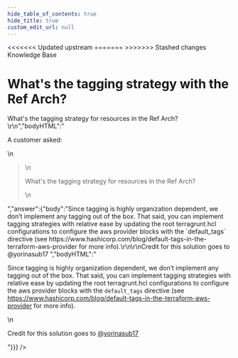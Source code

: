 ```yaml
---
hide_table_of_contents: true
hide_title: true
custom_edit_url: null
---
```



<head>
<<<<<<< Updated upstream
  <link rel="canonical" href="https://github.com/tnn-tnn-tnn-tnn-tnn-gruntwork-io/knowledge-base/discussions/54" />
=======
  <link rel="canonical" href="https://github.com/tnn-gruntwork-io/knowledge-base/discussions/54" />
>>>>>>> Stashed changes
</head>

<CenterLayout>
<span className="searchCategory">Knowledge Base</span>
<h1>What&apos;s the tagging strategy with the Ref Arch?</h1>
<GitHub discussion={{"id":"D_kwDOF8slf84AOB0V","number":54,"author":{"login":"zackproser"},"title":"What's the tagging strategy with the Ref Arch?","body":"A customer asked: \r\n> What's the tagging strategy for resources in the Ref Arch? \r\n","bodyHTML":"<p dir=\"auto\">A customer asked:</p>\n<blockquote>\n<p dir=\"auto\">What's the tagging strategy for resources in the Ref Arch?</p>\n</blockquote>","answer":{"body":"Since tagging is highly organization dependent, we don’t implement any tagging out of the box. That said, you can implement tagging strategies with relative ease by updating the root terragrunt.hcl configurations to configure the aws provider blocks with the `default_tags` directive (see https://www.hashicorp.com/blog/default-tags-in-the-terraform-aws-provider for more info).\r\n\r\nCredit for this solution goes to @yorinasub17 ","bodyHTML":"<p dir=\"auto\">Since tagging is highly organization dependent, we don’t implement any tagging out of the box. That said, you can implement tagging strategies with relative ease by updating the root terragrunt.hcl configurations to configure the aws provider blocks with the <code class=\"notranslate\">default_tags</code> directive (see <a href=\"https://www.hashicorp.com/blog/default-tags-in-the-terraform-aws-provider\" rel=\"nofollow\">https://www.hashicorp.com/blog/default-tags-in-the-terraform-aws-provider</a> for more info).</p>\n<p dir=\"auto\">Credit for this solution goes to <a class=\"user-mention notranslate\" data-hovercard-type=\"user\" data-hovercard-url=\"/users/yorinasub17/hovercard\" data-octo-click=\"hovercard-link-click\" data-octo-dimensions=\"link_type:self\" href=\"https://github.com/yorinasub17\">@yorinasub17</a></p>"}}} />

</CenterLayout>
  

<!-- ##DOCS-SOURCER-START
{
  "sourcePlugin": "github-discussions",
  "hash": "5bc4b1561c761ae498c704c27ebd2271"
}
##DOCS-SOURCER-END -->
